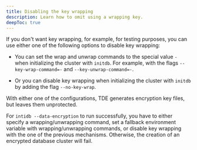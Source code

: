 ```yaml
---
title: Disabling the key wrapping
description: Learn how to omit using a wrapping key.
deepToc: true
---
```


If you don't want key wrapping, for example, for testing purposes, you can use either one of the following options to disable key wrapping: 

- You can set the wrap and unwrap commands to the special value `-` when initializing the cluster with `initdb`. For example, with the flags `--key-wrap-command=-` and `--key-unwrap-command=-`.

- Or you can disable key wrapping when initializing the cluster with `initdb` by adding the flag `--no-key-wrap`.

With either one of the configurations, TDE generates encryption key files, but leaves them unprotected.

For `intidb --data-encryption` to run successfully, you have to either specify a wrapping/unwrapping command, set a fallback environment variable with wrapping/unwrapping commands, or disable key wrapping with the one of the previous mechanisms. Otherwise, the creation of an encrypted database cluster will fail.
